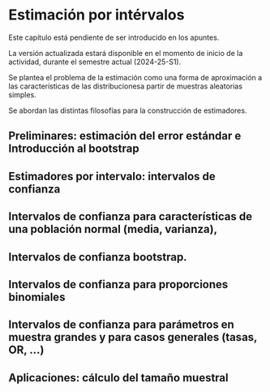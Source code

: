# Estimación por intérvalos

:::: {.calloutBox .important}

Este capítulo está pendiente de ser introducido en los apuntes.

La versión actualizada estará disponible en el momento de inicio de la actividad, durante el semestre actual (2024-25-S1).

::::

Se plantea el problema de la estimación como una forma de aproximación a las características de las distribucionesa partir de muestras aleatorias simples.

Se abordan las distintas filosofías para la construcción de estimadores.

## Preliminares: estimación del error estándar e Introducción al bootstrap

## Estimadores por intervalo: intervalos de confianza

## Intervalos de confianza para características de una población normal (media, varianza),

## Intervalos de confianza bootstrap.

## Intervalos de confianza para proporciones binomiales

## Intervalos de confianza para parámetros en muestra grandes y para casos generales (tasas, OR, ...)

## Aplicaciones: cálculo del tamaño muestral
